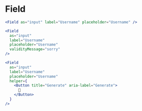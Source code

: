 
# Field

```jsx live
<Field as="input" label="Username" placeholder="Username" />
```

```jsx live
<Field
  as="input"
  label="Username"
  placeholder="Username"
  validityMessage="sorry"
/>
```

```jsx live
<Field
  as="input"
  label="Username"
  placeholder="Username"
  helper={
    <Button title="Generate" aria-label="Generate">
      🎲
    </Button>
  }
/>
```
